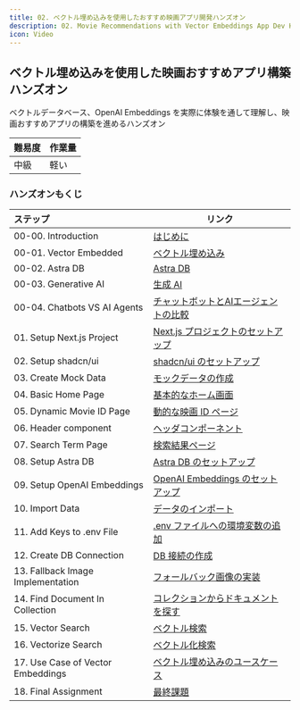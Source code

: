 ```yaml
---
title: 02. ベクトル埋め込みを使用したおすすめ映画アプリ開発ハンズオン
description: 02. Movie Recommendations with Vector Embeddings App Dev Hands-on
icon: Video
---
```


## ベクトル埋め込みを使用した映画おすすめアプリ構築ハンズオン

ベクトルデータベース、OpenAI Embeddings を実際に体験を通して理解し、映画おすすめアプリの構築を進めるハンズオン

|難易度 |作業量 |
|:-- |:-- |
|中級 |軽い |

### ハンズオンもくじ

|ステップ |リンク |
|:-- |-- |
|00-00. Introduction |[はじめに](./02-movie-recommendations-app/00_00_introduction) |
|00-01. Vector Embedded |[ベクトル埋め込み](./02-movie-recommendations-app/00_01_vector_embedded) |
|00-02. Astra DB |[Astra DB](./02-movie-recommendations-app/00_02_astra_db) |
|00-03. Generative AI |[生成 AI](./02-movie-recommendations-app/00_03_generative_ai) |
|00-04. Chatbots VS AI Agents |[チャットボットとAIエージェントの比較](./02-movie-recommendations-app/00_04_chatbots_vs_ai_agents) |
|01. Setup Next.js Project|[Next.js プロジェクトのセットアップ](./02-movie-recommendations-app/01_setup_nextjs_project) |
|02. Setup shadcn/ui |[shadcn/ui のセットアップ](./02-movie-recommendations-app/02_setup_shadcn_ui) |
|03. Create Mock Data |[モックデータの作成](./02-movie-recommendations-app/03_create_mock_data) |
|04. Basic Home Page |[基本的なホーム画面](./02-movie-recommendations-app/04_basic_home_page) |
|05. Dynamic Movie ID Page |[動的な映画 ID ページ](./02-movie-recommendations-app/05_dynamic_movie_id_page) |
|06. Header component |[ヘッダコンポーネント](./02-movie-recommendations-app/06_header_component) |
|07. Search Term Page |[検索結果ページ](./02-movie-recommendations-app/07_search_term_page) |
|08. Setup Astra DB |[Astra DB のセットアップ](./02-movie-recommendations-app/08_setup_astra_db) |
|09. Setup OpenAI Embeddings |[OpenAI Embeddings のセットアップ](./02-movie-recommendations-app/09_setup_open_ai_embeddings) |
|10. Import Data |[データのインポート](./02-movie-recommendations-app/10_import_data) |
|11. Add Keys to .env File |[.env ファイルへの環境変数の追加](./02-movie-recommendations-app/11_add_keys_to_env_file) |
|12. Create DB Connection |[DB 接続の作成](./02-movie-recommendations-app/12_create_db_connection) |
|13. Fallback Image Implementation |[フォールバック画像の実装](./02-movie-recommendations-app/13_fallback_image_implementation) |
|14. Find Document In Collection |[コレクションからドキュメントを探す](./02-movie-recommendations-app/14_find_document_in_collection) |
|15. Vector Search |[ベクトル検索](./02-movie-recommendations-app/15_vector_search) |
|16. Vectorize Search |[ベクトル化検索](./02-movie-recommendations-app/16_vectorize_search) |
|17. Use Case of Vector Embeddings |[ベクトル埋め込みのユースケース](./02-movie-recommendations-app/17_use_case_of_vector_embeddings) |
|18. Final Assignment |[最終課題](./02-movie-recommendations-app/18_final_assignment) |
